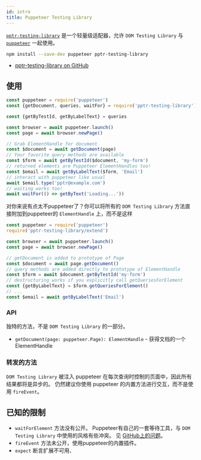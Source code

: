 ```yaml
---
id: intro
title: Puppeteer Testing Library
---
```


[`pptr-testing-library`][gh] 是一个轻量级适配器，允许 `DOM Testing Library` 与 [`puppeteer`][ghpuppeteer] 一起使用。

```bash npm2yarn
npm install --save-dev puppeteer pptr-testing-library
```

- [pptr-testing-library on GitHub][gh]

## 使用

```js
const puppeteer = require('puppeteer')
const {getDocument, queries, waitFor} = require('pptr-testing-library')

const {getByTestId, getByLabelText} = queries

const browser = await puppeteer.launch()
const page = await browser.newPage()

// Grab ElementHandle for document
const $document = await getDocument(page)
// Your favorite query methods are available
const $form = await getByTestId($document, 'my-form')
// returned elements are Puppeteer ElementHandles too!
const $email = await getByLabelText($form, 'Email')
// interact with puppeteer like usual
await $email.type('pptr@example.com')
// waiting works too!
await waitFor(() => getByText('Loading...'))
```

对你来说有点太不puppeteer了？你可以将所有的 `DOM Testing Library` 方法直接附加到puppeteer的 `ElementHandle` 上，而不是这样

```js
const puppeteer = require('puppeteer')
require('pptr-testing-library/extend')

const browser = await puppeteer.launch()
const page = await browser.newPage()

// getDocument is added to prototype of Page
const $document = await page.getDocument()
// query methods are added directly to prototype of ElementHandle
const $form = await $document.getByTestId('my-form')
// destructuring works if you explicitly call getQueriesForElement
const {getByLabelText} = $form.getQueriesForElement()
// ...
const $email = await getByLabelText('Email')
```

### API

独特的方法，不是 `DOM Testing Library` 的一部分。

- `getDocument(page: puppeteer.Page): ElementHandle` - 获得文档的一个ElementHandle

### 转发的方法

`DOM Testing Library` 被注入 puppeteer 在每次查询时控制的页面中，因此所有结果都将是异步的。
仍然建议你使用 puppeteer 的内置方法进行交互，而不是使用 `fireEvent`。

## 已知的限制

- `waitForElement` 方法没有公开。 Puppeteer有自己的一套等待工具，与 `DOM Testing Library` 中使用的风格有些冲突。
  见 [GitHub上的问题](https://github.com/patrickhulce/pptr-testing-library/issues/3)。
- `fireEvent` 方法未公开，使用puppeteer的内置插件。
- `expect` 断言扩展不可用、

[gh]: https://github.com/patrickhulce/pptr-testing-library
[ghpuppeteer]: https://github.com/GoogleChrome/puppeteer
